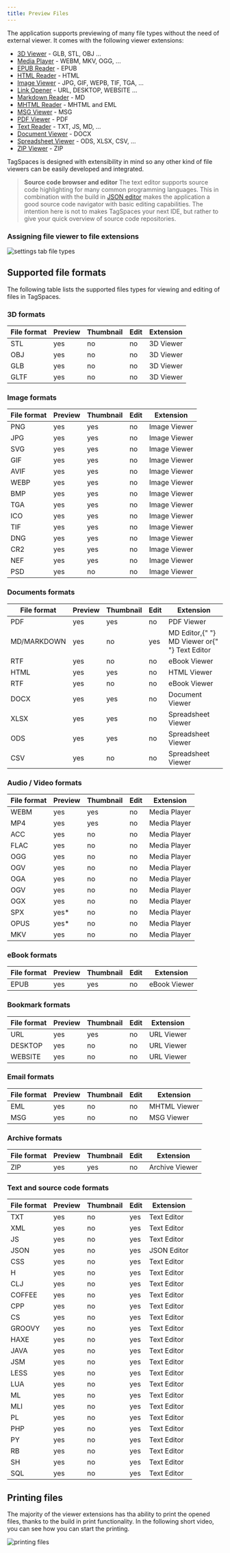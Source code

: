 ```yaml
---
title: Preview Files
---
```



The application supports previewing of many file types without the need of external viewer. It comes with the following viewer extensions:

- [3D Viewer](extensions/3d-viewer) - GLB, STL, OBJ ...
- [Media Player](extensions/media-player) - WEBM, MKV, OGG, ...
- [EPUB Reader](extensions/ebook-viewer) - EPUB
- [HTML Reader](extensions/html-viewer) - HTML
- [Image Viewer](extensions/image-viewer) - JPG, GIF, WEPB, TIF, TGA, ...
- [Link Opener](extensions/url-viewer) - URL, DESKTOP, WEBSITE ...
- [Markdown Reader](extensions/md-viewer) - MD
- [MHTML Reader](extensions/mhtml-viewer) - MHTML and EML
- [MSG Viewer](extensions/msg-viewer) - MSG
- [PDF Viewer](extensions/pdf-viewer) - PDF
- [Text Reader](extensions/text-viewer) - TXT, JS, MD, ...
- [Document Viewer](extensions/document-viewer) - DOCX
- [Spreadsheet Viewer](extensions/spreadsheet-viewer) - ODS, XLSX, CSV, ...
- [ZIP Viewer](extensions/archive-viewer) - ZIP

TagSpaces is designed with extensibility in mind so any other kind of file viewers can be easily developed and integrated.

> **Source code browser and editor** The text editor supports source code highlighting for many common programming languages. This in combination with the build in [JSON editor](/extensions/json-editor) makes the application a good source code navigator with basic editing capabilities. The intention here is not to makes TagSpaces your next IDE, but rather to give your quick overview of source code repositories.

### Assigning file viewer to file extensions

![settings tab file types](/media/settings-tab-file-types.png)

## Supported file formats

The following table lists the supported files types for viewing and editing of files in TagSpaces.

### 3D formats

<div className="table-responsive">
  <table className="table table-striped">
    <thead className="table table-header">
      <th>File format</th>
      <th>Preview</th>
      <th>Thumbnail</th>
      <th>Edit</th>
      <th>Extension</th>
    </thead>
    <tr>
      <td>STL</td>
      <td>yes</td>
      <td>no</td>
      <td>no</td>
      <td>
        <Link to="/extensions/3d-viewer">3D Viewer</Link>
      </td>
    </tr>
    <tr>
      <td>OBJ</td>
      <td>yes</td>
      <td>no</td>
      <td>no</td>
      <td>
        <Link to="/extensions/3d-viewer">3D Viewer</Link>
      </td>
    </tr>
    <tr>
      <td>GLB</td>
      <td>yes</td>
      <td>no</td>
      <td>no</td>
      <td>
        <Link to="/extensions/3d-viewer">3D Viewer</Link>
      </td>
    </tr>
    <tr>
      <td>GLTF</td>
      <td>yes</td>
      <td>no</td>
      <td>no</td>
      <td>
        <Link to="/extensions/3d-viewer">3D Viewer</Link>
      </td>
    </tr>
  </table>
</div>

### Image formats

<div className="table-responsive">
  <table className="table table-striped">
    <thead className="table table-header">
      <th>File format</th>
      <th>Preview</th>
      <th>Thumbnail</th>
      <th>Edit</th>
      <th>Extension</th>
    </thead>
    <tr>
      <td>PNG</td>
      <td>yes</td>
      <td>yes</td>
      <td>no</td>
      <td>
        <Link to="/extensions/image-viewer">Image Viewer</Link>
      </td>
    </tr>
    <tr>
      <td>JPG</td>
      <td>yes</td>
      <td>yes</td>
      <td>no</td>
      <td>
        <Link to="/extensions/image-viewer">Image Viewer</Link>
      </td>
    </tr>
    <tr>
      <td>SVG</td>
      <td>yes</td>
      <td>yes</td>
      <td>no</td>
      <td>
        <Link to="/extensions/image-viewer">Image Viewer</Link>
      </td>
    </tr>
    <tr>
      <td>GIF</td>
      <td>yes</td>
      <td>yes</td>
      <td>no</td>
      <td>
        <Link to="/extensions/image-viewer">Image Viewer</Link>
      </td>
    </tr>
    <tr>
      <td>AVIF</td>
      <td>yes</td>
      <td>yes</td>
      <td>no</td>
      <td>
        <Link to="/extensions/image-viewer">Image Viewer</Link>
      </td>
    </tr>
    <tr>
      <td>WEBP</td>
      <td>yes</td>
      <td>yes</td>
      <td>no</td>
      <td>
        <Link to="/extensions/image-viewer">Image Viewer</Link>
      </td>
    </tr>
    <tr>
      <td>BMP</td>
      <td>yes</td>
      <td>yes</td>
      <td>no</td>
      <td>
        <Link to="/extensions/image-viewer">Image Viewer</Link>
      </td>
    </tr>
    <tr>
      <td>TGA</td>
      <td>yes</td>
      <td>
        yes <ProFeature />
      </td>
      <td>no</td>
      <td>
        <Link to="/extensions/image-viewer">Image Viewer</Link>
      </td>
    </tr>
    <tr>
      <td>ICO</td>
      <td>yes</td>
      <td>yes</td>
      <td>no</td>
      <td>
        <Link to="/extensions/image-viewer">Image Viewer</Link>
      </td>
    </tr>
    <tr>
      <td>TIF</td>
      <td>yes</td>
      <td>
        yes <ProFeature />
      </td>
      <td>no</td>
      <td>
        <Link to="/extensions/image-viewer">Image Viewer</Link>
      </td>
    </tr>
    <tr>
      <td>DNG</td>
      <td>yes</td>
      <td>
        yes <ProFeature />
      </td>
      <td>no</td>
      <td>
        <Link to="/extensions/image-viewer">Image Viewer</Link>
      </td>
    </tr>
    <tr>
      <td>CR2</td>
      <td>yes</td>
      <td>
        yes <ProFeature />
      </td>
      <td>no</td>
      <td>
        <Link to="/extensions/image-viewer">Image Viewer</Link>
      </td>
    </tr>
    <tr>
      <td>NEF</td>
      <td>yes</td>
      <td>
        yes <ProFeature />
      </td>
      <td>no</td>
      <td>
        <Link to="/extensions/image-viewer">Image Viewer</Link>
      </td>
    </tr>
    <tr>
      <td>PSD</td>
      <td>yes</td>
      <td>no</td>
      <td>no</td>
      <td>
        <Link to="/extensions/image-viewer">Image Viewer</Link>
      </td>
    </tr>
  </table>
</div>

### Documents formats

<div className="table-responsive">
  <table className="table table-striped">
    <thead className="table table-header">
      <th>File format</th>
      <th>Preview</th>
      <th>Thumbnail</th>
      <th>Edit</th>
      <th>Extension</th>
    </thead>
    <tr>
      <td>PDF</td>
      <td>yes</td>
      <td>
        yes <ProFeature />
      </td>
      <td>no</td>
      <td>
        <Link to="/extensions/pdf-viewer">PDF Viewer</Link>
      </td>
    </tr>
    <tr>
      <td>MD/MARKDOWN</td>
      <td>yes</td>
      <td>no</td>
      <td>yes</td>
      <td>
        <Link to="/extensions/md-editor">MD Editor</Link>,{" "}
        <Link to="/extensions/md-viewer">MD Viewer</Link> or{" "}
        <Link to="/extensions/text-editor">Text Editor</Link>
      </td>
    </tr>
    <tr>
      <td>RTF</td>
      <td>yes</td>
      <td>no</td>
      <td>no</td>
      <td>
        <Link to="/extensions/rtf-viewer">eBook Viewer</Link>
      </td>
    </tr>
    <tr>
      <td>HTML</td>
      <td>yes</td>
      <td>
        yes <ProFeature />
      </td>
      <td>no</td>
      <td>
        <Link to="/extensions/html-viewer">HTML Viewer</Link>
      </td>
    </tr>
    <tr>
      <td>RTF</td>
      <td>yes</td>
      <td>no</td>
      <td>no</td>
      <td>
        <Link to="/extensions/rtf-viewer">eBook Viewer</Link>
      </td>
    </tr>
    <tr>
      <td>DOCX</td>
      <td>yes</td>
      <td>
        yes <ProFeature />
      </td>
      <td>no</td>
      <td>
        <Link to="/extensions/document-viewer">Document Viewer</Link>
      </td>
    </tr>
    <tr>
      <td>XLSX</td>
      <td>yes</td>
      <td>
        yes <ProFeature />
      </td>
      <td>no</td>
      <td>
        <Link to="/extensions/spreadsheet-viewer">Spreadsheet Viewer</Link>
      </td>
    </tr>
    <tr>
      <td>ODS</td>
      <td>yes</td>
      <td>
        yes <ProFeature />
      </td>
      <td>no</td>
      <td>
        <Link to="/extensions/spreadsheet-viewer">Spreadsheet Viewer</Link>
      </td>
    </tr>
    <tr>
      <td>CSV</td>
      <td>yes</td>
      <td>no</td>
      <td>no</td>
      <td>
        <Link to="/extensions/spreadsheet-viewer">Spreadsheet Viewer</Link>
      </td>
    </tr>
  </table>
</div>

### Audio / Video formats

<div className="table-responsive">
  <table className="table table-striped">
    <thead className="table table-header">
      <th>File format</th>
      <th>Preview</th>
      <th>Thumbnail</th>
      <th>Edit</th>
      <th>Extension</th>
    </thead>
    <tr>
      <td>WEBM</td>
      <td>yes</td>
      <td>yes</td>
      <td>no</td>
      <td>
        <Link to="/extensions/media-player">Media Player</Link>
      </td>
    </tr>
    <tr>
      <td>MP4</td>
      <td>yes</td>
      <td>yes</td>
      <td>no</td>
      <td>
        <Link to="/extensions/media-player">Media Player</Link>
      </td>
    </tr>
    <tr>
      <td>ACC</td>
      <td>yes</td>
      <td>no</td>
      <td>no</td>
      <td>
        <Link to="/extensions/media-player">Media Player</Link>
      </td>
    </tr>
    <tr>
      <td>FLAC</td>
      <td>yes</td>
      <td>no</td>
      <td>no</td>
      <td>
        <Link to="/extensions/media-player">Media Player</Link>
      </td>
    </tr>
    <tr>
      <td>OGG</td>
      <td>yes</td>
      <td>no</td>
      <td>no</td>
      <td>
        <Link to="/extensions/media-player">Media Player</Link>
      </td>
    </tr>
    <tr>
      <td>OGV</td>
      <td>yes</td>
      <td>no</td>
      <td>no</td>
      <td>
        <Link to="/extensions/media-player">Media Player</Link>
      </td>
    </tr>
    <tr>
      <td>OGA</td>
      <td>yes</td>
      <td>no</td>
      <td>no</td>
      <td>
        <Link to="/extensions/media-player">Media Player</Link>
      </td>
    </tr>
    <tr>
      <td>OGV</td>
      <td>yes</td>
      <td>no</td>
      <td>no</td>
      <td>
        <Link to="/extensions/media-player">Media Player</Link>
      </td>
    </tr>
    <tr>
      <td>OGX</td>
      <td>yes</td>
      <td>no</td>
      <td>no</td>
      <td>
        <Link to="/extensions/media-player">Media Player</Link>
      </td>
    </tr>
    <tr>
      <td>SPX</td>
      <td>yes*</td>
      <td>no</td>
      <td>no</td>
      <td>
        <Link to="/extensions/media-player">Media Player</Link>
      </td>
    </tr>
    <tr>
      <td>OPUS</td>
      <td>yes*</td>
      <td>no</td>
      <td>no</td>
      <td>
        <Link to="/extensions/media-player">Media Player</Link>
      </td>
    </tr>
    <tr>
      <td>MKV</td>
      <td>yes</td>
      <td>no</td>
      <td>no</td>
      <td>
        <Link to="/extensions/media-player">Media Player</Link>
      </td>
    </tr>
  </table>
</div>

### eBook formats

<div className="table-responsive">
  <table className="table table-striped">
    <thead className="table table-header">
      <th>File format</th>
      <th>Preview</th>
      <th>Thumbnail</th>
      <th>Edit</th>
      <th>Extension</th>
    </thead>
    <tr>
      <td>EPUB</td>
      <td>yes</td>
      <td>
        yes <ProFeature />
      </td>
      <td>no</td>
      <td>
        <Link to="/extensions/ebook-viewer">eBook Viewer</Link>
      </td>
    </tr>
  </table>
</div>

### Bookmark formats

<div className="table-responsive">
  <table className="table table-striped">
    <thead className="table table-header">
      <th>File format</th>
      <th>Preview</th>
      <th>Thumbnail</th>
      <th>Edit</th>
      <th>Extension</th>
    </thead>
    <tr>
      <td>URL</td>
      <td>yes</td>
      <td title="Only when created by the TagSpaces Web Clipper extension">
        yes <ProFeature />
      </td>
      <td>no</td>
      <td>
        <Link to="/extensions/url-viewer">URL Viewer</Link>
      </td>
    </tr>
    <tr>
      <td>DESKTOP</td>
      <td>yes</td>
      <td>no</td>
      <td>no</td>
      <td>
        <Link to="/extensions/url-viewer">URL Viewer</Link>
      </td>
    </tr>
    <tr>
      <td>WEBSITE</td>
      <td>yes</td>
      <td>no</td>
      <td>no</td>
      <td>
        <Link to="/extensions/url-viewer">URL Viewer</Link>
      </td>
    </tr>
  </table>
</div>

### Email formats

<div className="table-responsive">
  <table className="table table-striped">
    <thead className="table table-header">
      <th>File format</th>
      <th>Preview</th>
      <th>Thumbnail</th>
      <th>Edit</th>
      <th>Extension</th>
    </thead>
    <tr>
      <td>EML</td>
      <td>yes</td>
      <td>no</td>
      <td>no</td>
      <td>
        <Link to="/extensions/mhtml-viewer">MHTML Viewer</Link>
      </td>
    </tr>
    <tr>
      <td>MSG</td>
      <td>yes</td>
      <td>no</td>
      <td>no</td>
      <td>
        <Link to="/extensions/msg-viewer">MSG Viewer</Link>
      </td>
    </tr>
  </table>
</div>

### Archive formats

<div className="table-responsive">
  <table className="table table-striped">
    <thead className="table table-header">
      <th>File format</th>
      <th>Preview</th>
      <th>Thumbnail</th>
      <th>Edit</th>
      <th>Extension</th>
    </thead>
    <tr>
      <td>ZIP</td>
      <td>yes</td>
      <td title="The largest image in the archive is used as screenshot">
        yes <ProFeature />
      </td>
      <td>no</td>
      <td>
        <Link to="/extensions/archive-viewer">Archive Viewer</Link>
      </td>
    </tr>
  </table>
</div>

### Text and source code formats

<div className="table-responsive">
  <table className="table table-striped">
    <thead className="table table-header">
      <th>File format</th>
      <th>Preview</th>
      <th>Thumbnail</th>
      <th>Edit</th>
      <th>Extension</th>
    </thead>
    <tr>
      <td>TXT</td>
      <td>yes</td>
      <td>no</td>
      <td>yes</td>
      <td>
        <Link to="/extensions/text-editor">Text Editor</Link>
      </td>
    </tr>
    <tr>
      <td>XML</td>
      <td>yes</td>
      <td>no</td>
      <td>yes</td>
      <td>
        <Link to="/extensions/text-editor">Text Editor</Link>
      </td>
    </tr>
    <tr>
      <td>JS</td>
      <td>yes</td>
      <td>no</td>
      <td>yes</td>
      <td>
        <Link to="/extensions/text-editor">Text Editor</Link>
      </td>
    </tr>
    <tr>
      <td>JSON</td>
      <td>yes</td>
      <td>no</td>
      <td>yes</td>
      <td>
        <Link to="/extensions/json-editor">JSON Editor</Link>
      </td>
    </tr>
    <tr>
      <td>CSS</td>
      <td>yes</td>
      <td>no</td>
      <td>yes</td>
      <td>
        <Link to="/extensions/text-editor">Text Editor</Link>
      </td>
    </tr>
    <tr>
      <td>H</td>
      <td>yes</td>
      <td>no</td>
      <td>yes</td>
      <td>
        <Link to="/extensions/text-editor">Text Editor</Link>
      </td>
    </tr>
    <tr>
      <td>CLJ</td>
      <td>yes</td>
      <td>no</td>
      <td>yes</td>
      <td>
        <Link to="/extensions/text-editor">Text Editor</Link>
      </td>
    </tr>
    <tr>
      <td>COFFEE</td>
      <td>yes</td>
      <td>no</td>
      <td>yes</td>
      <td>
        <Link to="/extensions/text-editor">Text Editor</Link>
      </td>
    </tr>
    <tr>
      <td>CPP</td>
      <td>yes</td>
      <td>no</td>
      <td>yes</td>
      <td>
        <Link to="/extensions/text-editor">Text Editor</Link>
      </td>
    </tr>
    <tr>
      <td>CS</td>
      <td>yes</td>
      <td>no</td>
      <td>yes</td>
      <td>
        <Link to="/extensions/text-editor">Text Editor</Link>
      </td>
    </tr>
    <tr>
      <td>GROOVY</td>
      <td>yes</td>
      <td>no</td>
      <td>yes</td>
      <td>
        <Link to="/extensions/text-editor">Text Editor</Link>
      </td>
    </tr>
    <tr>
      <td>HAXE</td>
      <td>yes</td>
      <td>no</td>
      <td>yes</td>
      <td>
        <Link to="/extensions/text-editor">Text Editor</Link>
      </td>
    </tr>
    <tr>
      <td>JAVA</td>
      <td>yes</td>
      <td>no</td>
      <td>yes</td>
      <td>
        <Link to="/extensions/text-editor">Text Editor</Link>
      </td>
    </tr>
    <tr>
      <td>JSM</td>
      <td>yes</td>
      <td>no</td>
      <td>yes</td>
      <td>
        <Link to="/extensions/text-editor">Text Editor</Link>
      </td>
    </tr>
    <tr>
      <td>LESS</td>
      <td>yes</td>
      <td>no</td>
      <td>yes</td>
      <td>
        <Link to="/extensions/text-editor">Text Editor</Link>
      </td>
    </tr>
    <tr>
      <td>LUA</td>
      <td>yes</td>
      <td>no</td>
      <td>yes</td>
      <td>
        <Link to="/extensions/text-editor">Text Editor</Link>
      </td>
    </tr>
    <tr>
      <td>ML</td>
      <td>yes</td>
      <td>no</td>
      <td>yes</td>
      <td>
        <Link to="/extensions/text-editor">Text Editor</Link>
      </td>
    </tr>
    <tr>
      <td>MLI</td>
      <td>yes</td>
      <td>no</td>
      <td>yes</td>
      <td>
        <Link to="/extensions/text-editor">Text Editor</Link>
      </td>
    </tr>
    <tr>
      <td>PL</td>
      <td>yes</td>
      <td>no</td>
      <td>yes</td>
      <td>
        <Link to="/extensions/text-editor">Text Editor</Link>
      </td>
    </tr>
    <tr>
      <td>PHP</td>
      <td>yes</td>
      <td>no</td>
      <td>yes</td>
      <td>
        <Link to="/extensions/text-editor">Text Editor</Link>
      </td>
    </tr>
    <tr>
      <td>PY</td>
      <td>yes</td>
      <td>no</td>
      <td>yes</td>
      <td>
        <Link to="/extensions/text-editor">Text Editor</Link>
      </td>
    </tr>
    <tr>
      <td>RB</td>
      <td>yes</td>
      <td>no</td>
      <td>yes</td>
      <td>
        <Link to="/extensions/text-editor">Text Editor</Link>
      </td>
    </tr>
    <tr>
      <td>SH</td>
      <td>yes</td>
      <td>no</td>
      <td>yes</td>
      <td>
        <Link to="/extensions/text-editor">Text Editor</Link>
      </td>
    </tr>
    <tr>
      <td>SQL</td>
      <td>yes</td>
      <td>no</td>
      <td>yes</td>
      <td>
        <Link to="/extensions/text-editor">Text Editor</Link>
      </td>
    </tr>
  </table>
</div>

## Printing files

The majority of the viewer extensions has tha ability to print the opened files, thanks to the build in print functionality. In the following short video, you can see how you can start the printing.

![printing files](/media/printing.gif)

